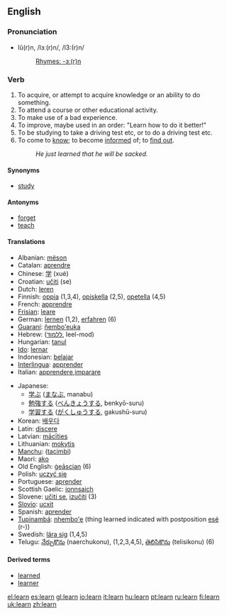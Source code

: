 ==English==

===Pronunciation===
*lû(r)n, /lɜː(r)n/, /l3:(r)n/
*:[[Rhymes:English:-ɜː(r)n|Rhymes: -ɜː(r)n]]

===Verb===
{{irregverb|'''to learn'''|'''[[learns]]'''|'''[[learned]] '''or''' [[learnt]]'''|'''[[learned]] '''or''' [[learnt]]'''|'''[[learning]]'''}}

#To acquire, or attempt to acquire knowledge or an ability to do something.
#To attend a course or other educational activity.
#To make use of a bad experience.
#To improve, maybe used in an order: "Learn how to do it better!"
#To be studying to take a driving test etc, or to do a driving test etc.
#To come to [[know]]; to become [[inform]]ed of; to [[find out]].
#:''He just learned that he will be sacked.''

====Synonyms====
*[[study]]

====Antonyms====
*[[forget]]
*[[teach]]

====Translations====
{{top}}
*Albanian: [[mëson]]
*Catalan: [[aprendre]]
*Chinese: [[学]] (xué)
*Croatian: [[učiti]] (se)
*Dutch: [[leren]]
*Finnish: [[oppia]] (1,3,4), [[opiskella]] (2,5), [[opetella]] (4,5)
*French: [[apprendre]]
*[[Frisian]]: [[leare]]
*German: [[lernen]] (1,2), [[erfahren]] (6)
*[[Guaraní]]: [[ñembo'euka]]
*Hebrew: ([[ללמוד]], leel-mod)
*Hungarian: [[tanul]]
*[[Ido]]: [[lernar]]
*Indonesian: [[ajar|belajar]]
*[[Interlingua]]: [[apprender]]
*Italian: [[apprendere]],[[imparare]]
{{mid}}
*Japanese:
** [[学ぶ]] ([[まなぶ]], manabu)
** [[勉強]]する ([[べんきょう]]する, benkyō-suru)
** [[学習]]する ([[がくしゅう]]する, gakushū-suru)
*Korean: [[배우다]]
*Latin: [[discere]]
*Latvian: [[mācīties]]
*Lithuanian: [[mokytis]]
*[[Manchu]]: ([[tacimbi]])
*Maori: [[ako]]
*Old English: [[geascian|ġeāscian]] (6)
*Polish: [[uczyć się]]
*Portuguese: [[aprender]]
*Scottish Gaelic: [[ionnsaich]]
*Slovene: [[učiti se]], [[izučiti]] (3)
*[[Slovio]]: [[ucxit]]
*Spanish: [[aprender]]
*[[Tupinambá]]: [[nhembo'e]] (thing learned indicated with postposition [[esé]] (r-))
*Swedish: [[lära sig]] (1,4,5)
*Telugu: [[నేర్చుకొను]] (naerchukonu), (1,2,3,4,5), [[తెలిసికొను]] (telisikonu) (6)
{{bottom}}

====Derived terms====
*[[learned]]
*[[learner]]

[[el:learn]]
[[es:learn]]
[[gl:learn]]
[[io:learn]]
[[it:learn]]
[[hu:learn]]
[[pt:learn]]
[[ru:learn]]
[[fi:learn]]
[[uk:learn]]
[[zh:learn]]